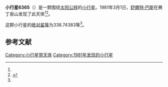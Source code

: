 {{Infobox planet
| bgcolour = #FFFFC0
| name = 6365 Nickschneider
| symbol = 
| image = 
| caption = 
| discovery = yes
| discovery_ref = 
| discoverer = [[舒爾特·巴斯|舒爾特·巴斯]]
| discovery_site = [[赛丁泉山|赛丁泉山]] 
| discovered = 1981年3月1日
| designations = yes
| mp_name = 
| named_after = 
| alt_names = 1981 ES29/ 1981 GY / 1991 KB
| mp_category = [[主带小行星|主带小行星]]
| orbit_ref = <ref name="a">[http://ssd.jpl.nasa.gov/sbdb.cgi?sstr=6365 6365 Nickschneider] {{Wayback|url=http://ssd.jpl.nasa.gov/sbdb.cgi?sstr=6365 |date=20140822083325 }}，小行星數據庫瀏覽器（JPL Small-Body Database Browser）－[[美国国家航空航天局|美国国家航空航天局]]喷气推进实验室</ref>
| epoch = 2456400.5 (2013年4月18日更新)
| aphelion = {{convert|3.4587241|AU|km|3|abbr=on|lk=out}}
| perihelion = {{convert|2.2533983|AU|km|3|abbr=on}}
| semimajor = {{convert|2.8560612|AU|km|3|abbr=on}}
| eccentricity = 0.2110119
| period = 1762.989388 [[日|日]]<br />4.83[[儒略年|儒略年]]
| avg_speed = 
| inclination = 8.32610
| asc_node = 209.07258
| mean_anomaly = 
| arg_peri = 338.74383
| satellites = 
| physical_characteristics = yes
| dimensions = 
| mass = 
| density = 
| surface_grav = 
| escape_velocity = 
| sidereal_day = 
| axial_tilt = 
| pole_ecliptic_lat = 
| pole_ecliptic_lon = 
| albedo = 
| temperatures= 
| temp_name1 = 
| mean_temp_1 = 
| max_temp_1 = 
| temp_name2 = 
| max_temp_2 = 
| spectral_type = 
| abs_magnitude = 338.74383
}}

'''小行星6365'''（{{lang-en|6365 Nickschneider}}）是一颗围绕[[太阳|太阳]][[公转|公转]]的[[小行星|小行星]]。1981年3月1日，[[舒爾特·巴斯|舒爾特·巴斯]]在赛丁泉山发现了此天体<ref name="a" /><ref>{{cite news|title=小行星列表|url=http://cfa-www.harvard.edu/iau/lists/NumberedMPs.txt|accessdate=2013-07-08|newspaper=哈佛大学|archive-date=2008-05-17|archive-url=https://web.archive.org/web/20080517010638/http://cfa-www.harvard.edu/iau/lists/NumberedMPs.txt|dead-url=no}}</ref>。

这颗小行星的[[绝对星等|绝对星等]]为338.74383等<ref name="a" />。

==参考文献==
{{reflist}}
{{Minor Planet Number|[[小行星6364|小行星6364]]|[[小行星6366|小行星6366]]}}

{{小天体}}

[[Category:小行星带天体|Category:小行星带天体]]
[[Category:1981年发现的小行星|Category:1981年发现的小行星]]

{{asteroid-stub}}